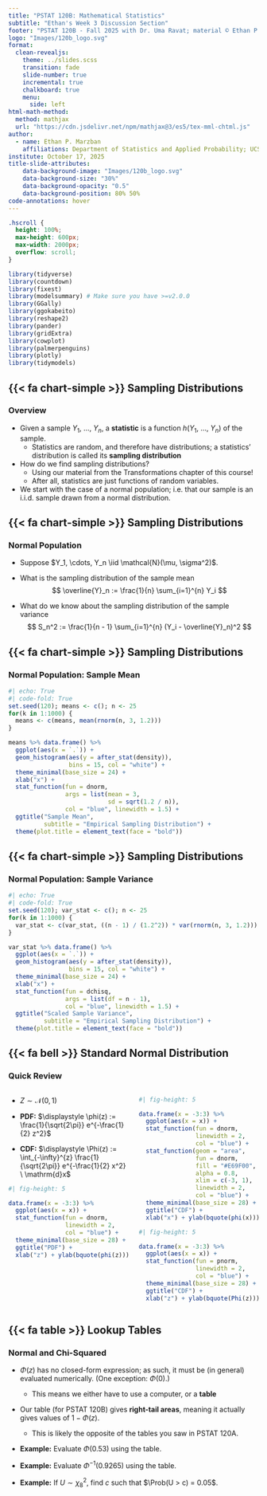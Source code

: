 ```yaml
---
title: "PSTAT 120B: Mathematical Statistics"
subtitle: "Ethan's Week 3 Discussion Section"
footer: "PSTAT 120B - Fall 2025 with Dr. Uma Ravat; material © Ethan P. Marzban"
logo: "Images/120b_logo.svg"
format: 
  clean-revealjs:
    theme: ../slides.scss
    transition: fade
    slide-number: true
    incremental: true 
    chalkboard: true
    menu:
      side: left
html-math-method:
  method: mathjax
  url: "https://cdn.jsdelivr.net/npm/mathjax@3/es5/tex-mml-chtml.js"
author:
  - name: Ethan P. Marzban
    affiliations: Department of Statistics and Applied Probability; UCSB <br /> <br />
institute: October 17, 2025
title-slide-attributes:
    data-background-image: "Images/120b_logo.svg"
    data-background-size: "30%"
    data-background-opacity: "0.5"
    data-background-position: 80% 50%
code-annotations: hover
---
```


<style>
mjx-math {
  font-size: 80% !important;
}
</style>

<script>
MathJax = {
  options: {
    menuOptions: {
      settings: {
        assistiveMml: false
      }
    }
  }
};
</script>
<script type="text/javascript" id="MathJax-script" async src="path-to-MathJax/tex-chtml.js"></script>


$$
\newcommand\R{\mathbb{R}}
\newcommand{\N}{\mathbb{N}}
\newcommand{\E}{\mathbb{E}}
\newcommand{\Prob}{\mathbb{P}}
\newcommand{\F}{\mathcal{F}}
\newcommand{\1}{1\!\!1}
\newcommand{\comp}[1]{#1^{\complement}}
\newcommand{\Var}{\mathrm{Var}}
\newcommand{\SD}{\mathrm{SD}}
\newcommand{\vect}[1]{\vec{\boldsymbol{#1}}}
\newcommand{\tvect}[1]{\vec{\boldsymbol{#1}}^{\mathsf{T}}}
\newcommand{\hvect}[1]{\widehat{\boldsymbol{#1}}}
\newcommand{\mat}[1]{\mathbf{#1}}
\newcommand{\tmat}[1]{\mathbf{#1}^{\mathsf{T}}}
\newcommand{\Cov}{\mathrm{Cov}}
\DeclareMathOperator*{\argmin}{\mathrm{arg} \ \min}
\newcommand{\iid}{\stackrel{\mathrm{i.i.d.}}{\sim}}
$$

```css
.hscroll {
  height: 100%;
  max-height: 600px;
  max-width: 2000px;
  overflow: scroll;
}
```

```r
library(tidyverse)
library(countdown)
library(fixest)
library(modelsummary) # Make sure you have >=v2.0.0
library(GGally)
library(ggokabeito)
library(reshape2)
library(pander)
library(gridExtra)
library(cowplot)
library(palmerpenguins)
library(plotly)
library(tidymodels)
```

## {{< fa chart-simple >}} Sampling Distributions
### Overview

-   Given a sample _Y_~1~, ..., _Y_~_n_~, a [**statistic**]{.alert} is a function _h_(_Y_~1~, ..., _Y_~_n_~) of the sample.
    -   Statistics are random, and therefore have distributions; a statistics' distribution is called its [**sampling distribution**]{.alert}
    
-   How do we find sampling distributions?
    -   Using our material from the Transformations chapter of this course!
    -   After all, statistics are just functions of random variables.
    
-   We start with the case of a normal population; i.e. that our sample is an i.i.d. sample drawn from a normal distribution.
    
## {{< fa chart-simple >}} Sampling Distributions
### Normal Population

-   Suppose $Y_1, \cdots, Y_n \iid \mathcal{N}(\mu, \sigma^2)$.

-   What is the sampling distribution of the sample mean
$$ \overline{Y}_n := \frac{1}{n} \sum_{i=1}^{n} Y_i $$ 

-   What do we know about the sampling distribution of the sample variance
$$ S_n^2 := \frac{1}{n - 1} \sum_{i=1}^{n} (Y_i - \overline{Y}_n)^2 $$


## {{< fa chart-simple >}} Sampling Distributions
### Normal Population: Sample Mean

```r
#| echo: True
#| code-fold: True
set.seed(120); means <- c(); n <- 25
for(k in 1:1000) {
  means <- c(means, mean(rnorm(n, 3, 1.2)))
}
```

```r
means %>% data.frame() %>% 
  ggplot(aes(x = `.`)) +
  geom_histogram(aes(y = after_stat(density)),
                 bins = 15, col = "white") +
  theme_minimal(base_size = 24) + 
  xlab("x") +
  stat_function(fun = dnorm,
                args = list(mean = 3,
                            sd = sqrt(1.2 / n)),
                col = "blue", linewidth = 1.5) +
  ggtitle("Sample Mean", 
          subtitle = "Empirical Sampling Distribution") +
  theme(plot.title = element_text(face = "bold"))
```



## {{< fa chart-simple >}} Sampling Distributions
### Normal Population: Sample Variance

```r
#| echo: True
#| code-fold: True
set.seed(120); var_stat <- c(); n <- 25
for(k in 1:1000) {
  var_stat <- c(var_stat, ((n - 1) / (1.2^2)) * var(rnorm(n, 3, 1.2)))
}
```

```r
var_stat %>% data.frame() %>% 
  ggplot(aes(x = `.`)) +
  geom_histogram(aes(y = after_stat(density)),
                 bins = 15, col = "white") +
  theme_minimal(base_size = 24) + 
  xlab("x") + 
  stat_function(fun = dchisq,
                args = list(df = n - 1),
                col = "blue", linewidth = 1.5) +
  ggtitle("Scaled Sample Variance", 
          subtitle = "Empirical Sampling Distribution") +
  theme(plot.title = element_text(face = "bold"))
```


## {{< fa bell >}} Standard Normal Distribution
### Quick Review

:::: {.columns}

::: {.column width="50%"}
-   $Z \sim \mathcal{N}(0, 1)$

-   **PDF:** $\displaystyle \phi(z) := \frac{1}{\sqrt{2\pi}} e^{-\frac{1}{2} z^2}$

-   **CDF:** $\displaystyle \Phi(z) := \int_{-\infty}^{z} \frac{1}{\sqrt{2\pi}} e^{-\frac{1}{2} x^2} \ \mathrm{d}x$

::: {.fragment}
```r
#| fig-height: 5

data.frame(x = -3:3) %>% 
  ggplot(aes(x = x)) +
  stat_function(fun = dnorm, 
                linewidth = 2,
                col = "blue") +
  theme_minimal(base_size = 28) +
  ggtitle("PDF") +
  xlab("z") + ylab(bquote(phi(z)))
```
:::


:::

::: {.column width="50%"}
::: {.fragment}
```r
#| fig-height: 5

data.frame(x = -3:3) %>% 
  ggplot(aes(x = x)) +
  stat_function(fun = dnorm, 
                linewidth = 2,
                col = "blue") + 
  stat_function(geom = "area",
                fun = dnorm, 
                fill = "#E69F00",
                alpha = 0.8,
                xlim = c(-3, 1),
                linewidth = 2,
                col = "blue") +
  theme_minimal(base_size = 28) +
  ggtitle("CDF") +
  xlab("x") + ylab(bquote(phi(x))) 
```
:::


::: {.fragment}
```r
#| fig-height: 5

data.frame(x = -3:3) %>% 
  ggplot(aes(x = x)) +
  stat_function(fun = pnorm, 
                linewidth = 2,
                col = "blue") +
  theme_minimal(base_size = 28) +
  ggtitle("CDF") +
  xlab("z") + ylab(bquote(Phi(z))) 
```
:::
:::

::::

## {{< fa table >}} Lookup Tables
### Normal and Chi-Squared

-   $\Phi(z)$ has no closed-form expression; as such, it must be (in general) evaluated numerically. (One exception: $\Phi(0)$.)
    -   This means we either have to use a computer, or a **table**
    
-   Our table (for PSTAT 120B) gives **right-tail areas**, meaning it actually gives values of $1 - \Phi(z)$.
    -   This is likely the opposite of the tables you saw in PSTAT 120A.
    
-   **Example:** Evaluate $\Phi(0.53)$ using the table.

-   **Example:** Evaluate $\Phi^{-1}(0.9265)$ using the table.

-   **Example:** If $U \sim \chi^2_{8}$, find $c$ such that $\Prob(U > c) = 0.05$.